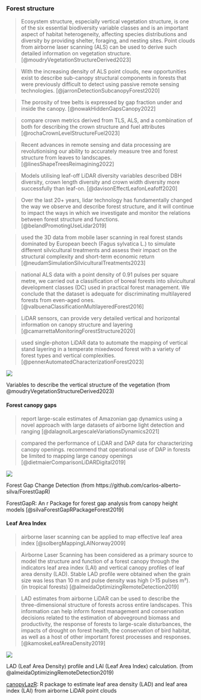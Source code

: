 
### Forest structure

> Ecosystem structure, especially vertical vegetation structure, is one of the six essential biodiversity variable classes and is an important aspect of habitat heterogeneity, affecting species distributions and diversity by providing shelter, foraging, and nesting sites. Point clouds from airborne laser scanning (ALS) can be used to derive such detailed information on vegetation structure. [@moudryVegetationStructureDerived2023]

> With the increasing density of ALS point clouds, new opportunities exist to describe sub-canopy structural components in forests that were previously difficult to detect using passive remote sensing technologies. [@jarronDetectionSubcanopyForest2020]

> The porosity of tree belts is expressed by gap fraction under and inside the canopy. [@nowakHiddenGapsCanopy2022]

> compare crown metrics derived from TLS, ALS, and a combination of both for describing the crown structure and fuel attributes [@rochaCrownLevelStructureFuel2023]

> Recent advances in remote sensing and data processing are revolutionising our ability to accurately measure tree and forest structure from leaves to landscapes. [@linesShapeTreesReimagining2022]

> Models utilising leaf-off LiDAR diversity variables described DBH diversity, crown length diversity and crown width diversity more successfully than leaf-on. [@davisonEffectLeafonLeafoff2020]

> Over the last 20+ years, lidar technology has fundamentally changed the way we observe and describe forest structure, and it will continue to impact the ways in which we investigate
and monitor the relations between forest structure and functions.  [@belandPromotingUseLidar2019]

> used the 3D data from mobile laser scanning in real forest stands dominated by European beech (Fagus sylvatica L.) to simulate different silvicultural treatments and assess their impact on the structural complexity and short-term economic return [@neudamSimulationSilviculturalTreatments2023]

> national ALS data with a point density of 0.91 pulses per square metre, we carried out a classification of boreal forests into silvicultural development classes (DC) used in practical forest management. We conclude that the dataset is adequate for discriminating multilayered forests from even-aged ones. [@valbuenaClassificationMultilayeredForest2016]

> LiDAR sensors, can provide very detailed vertical and horizontal information on canopy structure and layering [@camarrettaMonitoringForestStructure2020]

> used single-photon LiDAR data to automate the mapping of vertical stand layering in a temperate mixedwood forest with a variety of forest types and vertical complexities. [@pennerAutomatedCharacterizationForest2023]


::: {#fig-forest-structure}
![](https://onlinelibrary.wiley.com/cms/asset/a1635e91-2b86-4c09-8fdd-e7a43ee1ca9a/ddi13644-fig-0001-m.jpg)

Variables to describe the vertical structure of the vegetation (from @moudryVegetationStructureDerived2023)
:::


#### Forest canopy gaps

> report large-scale estimates of Amazonian gap dynamics using a novel approach with large datasets of airborne light detection and ranging [@dalagnolLargescaleVariationsDynamics2021]

> compared the performance of LiDAR and DAP data for characterizing canopy openings. 
recommend that operational use of DAP in forests be limited to mapping large canopy openings [@dietmaierComparisonLiDARDigital2019]

::: {#fig-canopy-gaps}
![](https://raw.githubusercontent.com/carlos-alberto-silva/ForestGapR/master/readme/fig_4.png)

Forest Gap Change Detection (from https://github.com/carlos-alberto-silva/ForestGapR)
:::

ForestGapR: An r Package for forest gap analysis from canopy height models [@silvaForestGapRPackageForest2019]

#### Leaf Area Index

> airborne laser scanning can be applied to map effective leaf area
index [@solbergMappingLAINorway2009]

> Airborne Laser Scanning has been considered as a primary source to model the structure and function of a forest canopy through the indicators leaf area index (LAI) and vertical canopy profiles of leaf area density (LAD). Stable LAD profile were obtained when the grain size was less than 10 m and pulse density was high (>15 pulses m²). (in tropical forests) [@almeidaOptimizingRemoteDetection2019]

> LAD estimates from airborne LiDAR can be used to describe the three-dimensional structure of forests across entire landscapes. This information can help inform forest management and conservation decisions related to the estimation of aboveground biomass and productivity, the response of forests to large-scale disturbances, the impacts of drought on forest health, the conservation of bird habitat, as well as a host of other important forest processes and responses. [@kamoskeLeafAreaDensity2019]


::: {#fig-lai}
![](https://www.researchgate.net/profile/Danilo-Almeida/publication/330203798/figure/fig4/AS:712488966447105@1546882015531/LAD-Leaf-Area-Density-profile-and-LAI-Leaf-Area-Index-calculation-Gray-voxels.ppm)

LAD (Leaf Area Density) profile and LAI (Leaf Area Index) calculation. (from @almeidaOptimizingRemoteDetection2019)
:::

[canopyLazR](https://github.com/akamoske/canopyLazR): R package to estimate leaf area density (LAD) and leaf area index (LAI) from airborne LiDAR point clouds
